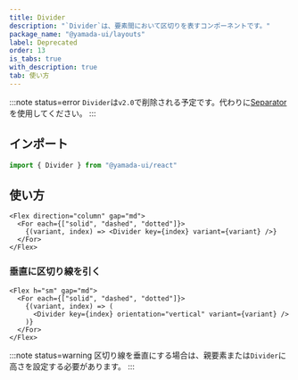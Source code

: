 ```yaml
---
title: Divider
description: "`Divider`は、要素間において区切りを表すコンポーネントです。"
package_name: "@yamada-ui/layouts"
label: Deprecated
order: 13
is_tabs: true
with_description: true
tab: 使い方
---
```


:::note status=error
`Divider`は`v2.0`で削除される予定です。代わりに[Separator](/components/layouts/separator)を使用してください。
:::

## インポート

```ts
import { Divider } from "@yamada-ui/react"
```

## 使い方

```tsx
<Flex direction="column" gap="md">
  <For each={["solid", "dashed", "dotted"]}>
    {(variant, index) => <Divider key={index} variant={variant} />}
  </For>
</Flex>
```

### 垂直に区切り線を引く

```tsx
<Flex h="sm" gap="md">
  <For each={["solid", "dashed", "dotted"]}>
    {(variant, index) => (
      <Divider key={index} orientation="vertical" variant={variant} />
    )}
  </For>
</Flex>
```

:::note status=warning
区切り線を垂直にする場合は、親要素または`Divider`に高さを設定する必要があります。
:::
